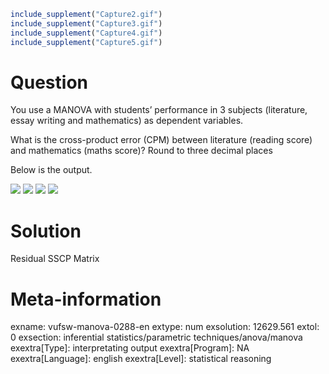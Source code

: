 ```r
include_supplement("Capture2.gif")
include_supplement("Capture3.gif")
include_supplement("Capture4.gif")
include_supplement("Capture5.gif")
```

Question
========
You use a MANOVA with students' performance in 3 subjects (literature,
essay writing and mathematics) as dependent variables.   
  
What is the cross-product error (CPM) between literature (reading score)
and mathematics (maths score)? Round to three decimal places   
  
Below is the output.  
  
![](Capture2.gif)
![](Capture3.gif)
![](Capture4.gif)
![](Capture5.gif)


Solution
========





Residual SSCP Matrix





Meta-information
================
exname: vufsw-manova-0288-en
extype: num
exsolution: 12629.561
extol: 0
exsection: inferential statistics/parametric techniques/anova/manova
exextra[Type]: interpretating output
exextra[Program]: NA
exextra[Language]: english
exextra[Level]: statistical reasoning

